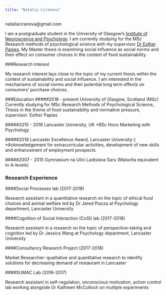 ```yaml
---
title: "Natalia Ciranova"
---
```

nataliaciranova@gmail.com



I am a postgraduate student in the University of Glasgow's [Institute of Neuroscience and Psychology](http://www.gla.ac.uk/researchinstitutes/neurosciencepsychology/). I am currently studying for the MSc Research methods of psychological science with my supervisor [Dr Esther Papies](https://www.gla.ac.uk/schools/psychology/staff/estherpapies/). My Master thesis is examining social influence as social norms and their effect on consumer choices in the context of food sustainability. 


###Research Interest

My research interest lays close to the topic of my current thesis within the context of sustainability and social influence. I am interested in the mechanisms of social norms and their potential long term effects on consumers' purchase choices.


###Education
#####2018 - present  	University of Glasgow, Scotland (MSc)
                  Currently studying for MSc Research Methods of Psychological Science,                   Thesis in the theme of food sustainability and normative pressure,                                         supervisor: Esther Papies

#####2015 - 2018 	  	Lancaster University, UK
                  *BSc Hons Marketing with Psychology
                
#####2018		        	Lancaster Excellence Award, Lancaster University-]
                  *Acknowledgement for extracurricular activities, development of new skills  and enhancement of employment prospects

#####2007 - 2015		    Gymnasium na Ulici Ladislava Saru (Maturita equivalent to A-levels)


### Research Experience

####Social Processes lab (2017-2018) 

Research assistant in a quantitative research on the topic of ethical food choices and animal welfare led by Dr Jared Piazza at Psychology department, Lancaster University



####Cognition of Social Interaction (CoSI) lab (2017-2018)

Research assistant in a research on the topic of perspective-taking and cognition led by Dr Jessica Wang at Psychology department, Lancaster University



####Consultancy Research Project (2017-2018)

Market Researcher: qualitative and quantitative research to identify solutions for decreasing demand of restaurant in Lancaster



####SUMAC Lab (2016-2017)

Research assistant in self-regulation, unconscious motivation, action control lab working alongside Dr Kathleen McCulloch on multiple experiments 	
